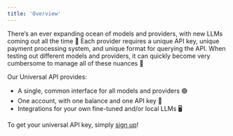 ```yaml
---
title: 'Overview'
---
```


There’s an ever expanding ocean of models and providers, with new LLMs coming out all the 
time 🌊
Each provider requires a unique API key, unique payment processing system, and unique 
format for querying the API.
When testing out different models and providers, it can quickly become very cumbersome to 
manage all of these nuances 🫠



Our Universal API provides:

- A single, common interface for all models and providers 🟢
- One account, with one balance and one API key 🔑
- Integrations for your own fine-tuned and/or local LLMs 🖥️

To get your universal API key, simply [sign up](https://console.unify.ai)!